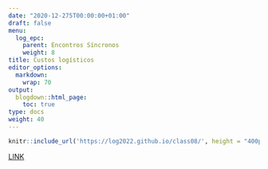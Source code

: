 ---
date: "2020-12-275T00:00:00+01:00"
draft: false
menu:
  log_epc:
    parent: Encontros Síncronos
    weight: 8
title: Custos logísticos
editor_options: 
  markdown: 
    wrap: 70
output: 
  blogdown::html_page:
    toc: true
type: docs
weight: 40
---

```{r echo=FALSE, message=FALSE, warning=FALSE}
knitr::include_url('https://log2022.github.io/class08/', height = "400px")
```

[LINK](https://log2022.github.io/class08/)


